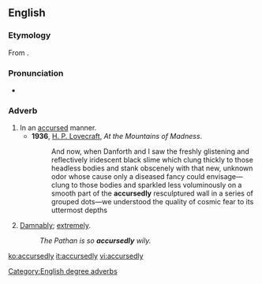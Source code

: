 ==English==

===Etymology===
From {{suffix|accursed|ly|lang=en}}.

===Pronunciation===
* {{a|US}} {{IPA|/ə.ˈkɚ.səd.li/|lang=en}}

===Adverb===
{{en-adv}}

# In an [[accursed]] manner.
#* '''1936''', [[w:H. P. Lovecraft|H. P. Lovecraft]], ''At the Mountains of Madness''.
#*: And now, when Danforth and I saw the freshly glistening and reflectively iridescent black slime which clung thickly to those headless bodies and stank obscenely with that new, unknown odor whose cause only a diseased fancy could envisage—clung to those bodies and sparkled less voluminously on a smooth part of the '''accursedly''' resculptured wall in a series of grouped dots—we understood the quality of cosmic fear to its uttermost depths
# {{context|degree|somewhat dated|lang=en}} [[damnably|Damnably]]; [[extremely]].
#: ''The Pathan is so '''accursedly''' wily.''

[[Category:English degree adverbs]]

[[ko:accursedly]]
[[it:accursedly]]
[[vi:accursedly]]